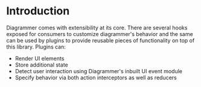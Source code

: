 
<Meta title="Docs/Plugins/Introduction" />

# Introduction

Diagrammer comes with extensibility at its core. There are several hooks exposed for consumers to customize diagrammer's behavior and the same can be used by plugins to provide reusable pieces of functionality on top of this library. Plugins can:

* Render UI elements
* Store additional state
* Detect user interaction using Diagrammer's inbuilt UI event module
* Specify behavior via both action interceptors as well as reducers
